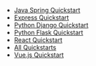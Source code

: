 * [Java Spring Quickstart](/docs/v1/tech/tutorials/integrate-java-spring)
* [Express Quickstart](/docs/v1/tech/tutorials/integrate-expressjs)
* [Python Django Quickstart](/docs/quickstarts/quickstart-python-django-web)
* [Python Flask Quickstart](/docs/v1/tech/tutorials/integrate-python-flask)
* [React Quickstart](/docs/quickstarts/quickstart-javascript-react-web)
* [All Quickstarts](/docs/v1/tech/tutorials/integrate-ruby-rails)
* [Vue.js Quickstart](/docs/quickstarts/quickstart-javascript-vue-web)

